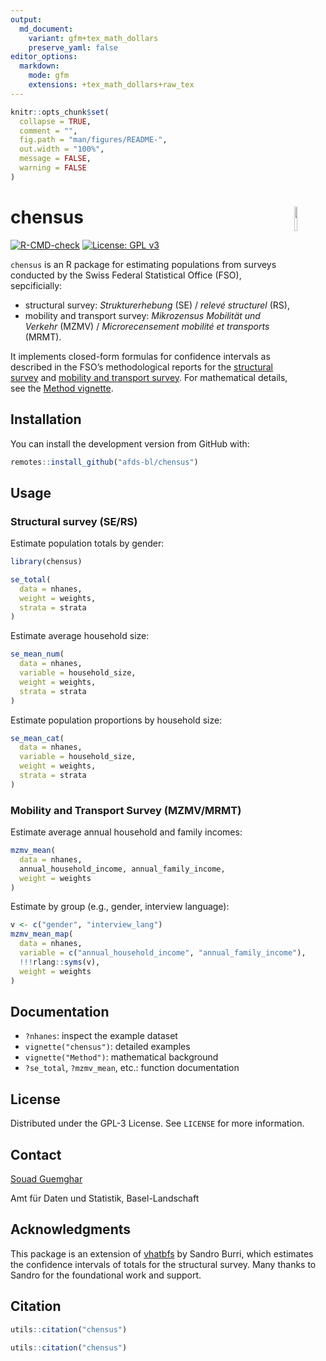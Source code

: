 ```yaml
---
output:
  md_document:
    variant: gfm+tex_math_dollars
    preserve_yaml: false
editor_options:
  markdown:
    mode: gfm
    extensions: +tex_math_dollars+raw_tex
---
```

<!-- README.md is generated from README.Rmd. Please edit that file -->


```r
knitr::opts_chunk$set(
  collapse = TRUE,
  comment = "",
  fig.path = "man/figures/README-",
  out.width = "100%",
  message = FALSE,
  warning = FALSE
)
```

# chensus <img src="man/figures/logo.png" align="right" width="10%" />

[![R-CMD-check](https://github.com/afds-bl/chensus/actions/workflows/R-CMD-check.yaml/badge.svg)](https://github.com/afds-bl/chensus/actions/workflows/R-CMD-check.yaml)
 [![License: GPL v3](https://img.shields.io/badge/license-GPL--3-blue.svg)](https://www.gnu.org/licenses/gpl-3.0.en.html)

`chensus` is an R package for estimating populations from surveys conducted by
the Swiss Federal Statistical Office (FSO), sepcificially:

-   structural survey: *Strukturerhebung* (SE) / *relevé structurel* (RS),
-   mobility and transport survey: *Mikrozensus Mobilität und Verkehr*
    (MZMV) / *Microrecensement mobilité et transports* (MRMT).

It implements closed-form formulas for confidence intervals as described in the FSO’s methodological reports for the [structural survey](https://www.bfs.admin.ch/bfs/en/home/services/research/methodological-reports.assetdetail.11187024.html) and [mobility and transport survey](https://www.bfs.admin.ch/bfs/fr/home/statistiques/mobilite-transports/enquetes/mzmv.assetdetail.24266729.html). For mathematical details, see the [Method vignette](articles/method.html).

## Installation

You can install the development version from GitHub with:

```r
remotes::install_github("afds-bl/chensus")
```

## Usage

### Structural survey (SE/RS)

Estimate population totals by gender:

```r
library(chensus)

se_total(
  data = nhanes,
  weight = weights,
  strata = strata
)
```

Estimate average household size:

```r
se_mean_num(
  data = nhanes,
  variable = household_size,
  weight = weights,
  strata = strata
)
```

Estimate population proportions by household size:

```r
se_mean_cat(
  data = nhanes,
  variable = household_size,
  weight = weights,
  strata = strata
)
```

### Mobility and Transport Survey (MZMV/MRMT)

Estimate average annual household and family incomes:

```r
mzmv_mean(
  data = nhanes,
  annual_household_income, annual_family_income,
  weight = weights
)
```

Estimate by group (e.g., gender, interview language):

``` r
v <- c("gender", "interview_lang")
mzmv_mean_map(
  data = nhanes,
  variable = c("annual_household_income", "annual_family_income"),
  !!!rlang::syms(v),
  weight = weights
)
```

## Documentation

- `?nhanes`: inspect the example dataset
- `vignette("chensus")`: detailed examples
- `vignette("Method")`: mathematical background
- `?se_total`, `?mzmv_mean`, etc.: function documentation

## License

Distributed under the GPL-3 License. See `LICENSE` for more information.

## Contact

[Souad Guemghar](mailto:souad.guemghar@bl.ch)

Amt für Daten und Statistik, Basel-Landschaft

## Acknowledgments

This package is an extension of
[vhatbfs](https://github.com/gibonet/vhatbfs) by Sandro Burri, which estimates the confidence intervals of totals for the structural survey. Many thanks to Sandro for the foundational work and support.

## Citation

```r
utils::citation("chensus")
```


```r
utils::citation("chensus")
```
